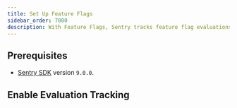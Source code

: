 ```yaml
---
title: Set Up Feature Flags
sidebar_order: 7000
description: With Feature Flags, Sentry tracks feature flag evaluations in your application, keeps an audit log of feature flag changes, and reports any suspicious updates that may have caused an error.
---
```


## Prerequisites

- [Sentry SDK](/platforms/dart/#configure) version `9.0.0`.

## Enable Evaluation Tracking

<PlatformContent includePath="feature-flags/evaluation-tracking-index" />

